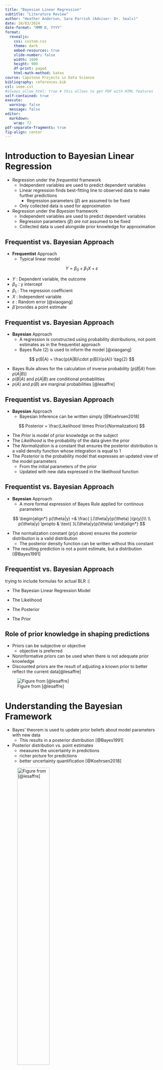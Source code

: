 ```yaml
---
title: "Bayesian Linear Regression"
subtitle: "Literature Review"
author: "Heather Anderson, Sara Parrish (Advisor: Dr. Seals)"
date: 10/03/2024
date-format: "MMM D, YYYY"
format:
  revealjs:
    css: custom.css
    theme: dark
    embed-resources: true
    slide-number: false
    width: 1600
    height: 900
    df-print: paged
    html-math-method: katex
course: Capstone Projects in Data Science
bibliography: references.bib
csl: ieee.csl
#always_allow_html: true # this allows to get PDF with HTML features
self-contained: true
execute: 
  warning: false
  message: false
editor: 
  markdown: 
    wrap: 72
pdf-separate-fragments: true
fig-align: center
---
```


# Introduction to Bayesian Linear Regression

- Regression under the *frequentist* framework
    - Independent variables are used to predict dependent variables
    - Linear regression finds best-fitting line to observed data to make further predictions
      - Regression parameters ($\beta$) are assumed to be fixed
    - Only collected data is used for approximation
- Regression under the *Bayesian* framework
    - Independent variables are used to predict dependent variables
    - Regression parameters ($\beta$) *are not* assumed to be fixed
    - Collected data is used alongside prior knowledge for approximation

## Frequentist vs. Bayesian Approach

- **Frequentist** Approach
  - Typical linear model 
  
$$
Y = \beta_0 + \beta_1X + \varepsilon \tag{1}
$$

  - $Y$ : Dependent variable, the outcome
  - $\beta_0$ : y intercept
  - $\beta_1$ : The regression coefficient 
  - $X$ : Independent variable
  - $\varepsilon$ : Random error [@xiaogang]
- $\hat\beta$ provides a point estimate


## Frequentist vs. Bayesian Approach

- **Bayesian** Approach
  - A regression is constructed using probability distributions, not point estimates as in the frequentist approach
  - Bayes Rule (2) is used to inform the model [@xiaogang]

$$
p(B|A) = \frac{p(A|B)\cdot p(B)}{p(A)} \tag{2}
$$

- Bayes Rule allows for the calculation of inverse probability ($p(B|A) \text{ from } p(A|B)$)
- $p(B|A) \text{ and } p(A|B)$ are conditional probabilities
- $p(A) \text{ and } p(B)$ are marginal probabilities [@lesaffre]


## Frequentist vs. Bayesian Approach

- **Bayesian** Approach
    - Bayesian Inference can be written simply [@Koehrsen2018]
    
$$
Posterior = \frac{Likelihood \times Prior}{Normalization}
$$

- The $Prior$ is model of prior knowledge on the subject
- The $Likelihood$ is the probability of the data given the prior
- The $Normalization$ is a constant that ensures the posterior distribution is a valid density function whose integration is equal to 1
- The $Posterior$ is the probability model that expresses an updated view of the model parameters
  - From the initial parameters of the prior
  - Updated with new data expressed in the likelihood function


## Frequentist vs. Bayesian Approach

- **Bayesian** Approach
  - A more formal expression of Bayes Rule applied for continous parameters
  
$$
\begin{align*}
p(\theta|y) =& \frac{ L(\theta|y)p(\theta) }{p(y)}\\
\\
p(\theta|y) \propto &   \text{ }L(\theta|y)p(\theta)
\end{align*}
$$

- The normalization constant ($p(y)$ above) ensures the posterior distribution is a valid distribution
  - The posterior density function can be written without this constant
- The resulting prediction is not a point estimate, but a distribution [@Bayes1991]

## Frequentist vs. Bayesian Approach

:::{.callout-note}
trying to include formulas for actual BLR :(
:::

- The Bayesian Linear Regression Model

- The Likelihood 

- The Posterior 

- The Prior


## Role of prior knowledge in shaping predictions

- Priors can be subjective or objective
    - objective is preferred
- Noninformative priors can be used when there is not adequate prior
    knowledge
- Discounted priors are the result of adjusting a known prior to
    better reflect the current data[@lesaffre]

![Figure from [@lesaffre]](images/priorposterior.png)

# Understanding the Bayesian Framework

::: {layout-ncol=2}

- Bayes’ theorem is used to update prior beliefs about model
    parameters with new data
    - This results in a posterior distribution [@Bayes1991]
- Posterior distribution vs. point estimates
    - measures the uncertainty in predictions
    - richer picture for predictions
    - better uncertainty quantification [@Koehrsen2018]


![Figure from [@lesaffre]](images/priorposterior.png){fig-align="right" width="50%"}

:::

## Interpreting the Posterior

- The marginal posterior density function (output) may not be available
- Makov Chain Monte Carlo is commonly used
  - Markov chain sequence establishes a sample space from the posterior
  - Integration of samples generated through Monte Carlo techniques from the sample space
- Some popular MCMC algorithms:
  - Gibbs sampler
  - Metropolis-Hastings (MH) [@lesaffre]

# Tools and Techniques in Bayesian Analysis

![BAT logo (https://bat.mpp.mpg.de/?page=home)](images/BAT.png){fig-align="right"}

- The Bayesian Analysis Toolkit (BAT)
  - real-world application of Bayesian methods
  - Markov Chain Monte Carlo (MCMC) for sampling and model comparison[@Caldwell2009]
  - Visualization tools (trace plots, HMC diagnostics) for model
    assessment [@Gabry2019]

# Advantages of Bayesian Methods

:::{.callout-note}
need more explanation for both statements on Zyphur and Oswald
:::

- Findings from Zyphur and Oswald on reliability 
  - Bayesian methods are more reliable with small samples
  - Better predictions and understanding of data [@Zyphur2015]

- Better analysis of complex data due to advancements in computational power
  - e.g. autoencoders [@Van2021]

- Interpretation of posteriors 
  - commonly done with MCMC
  - variational inference has been offered as an alternative [@Blei2017]
  


# Conclusion and Future Directions

- Key strengths of BLR
  - flexibility
  - uncertainty management

- Exploration of MCMC and foundational Bayesian principles

- Potential for future applications in complex data analysis

# Further Research

**Modifications to BLR**

  - Kernalization (with Gaussian kernel) and Sparsification[@surfacerough]
  - Warping to handle non-linear trends [@warped]
  - BLR in concert with k-means clustering to creat subdivisions of the population [@bridge]
  - Use with Cauchy prior to improve performance with sparse array input [@cauchyprior]
  - Gridded BLR by means of producing a model grid to predict storm winds [@stormwind]

## References

::: {#refs}
:::

